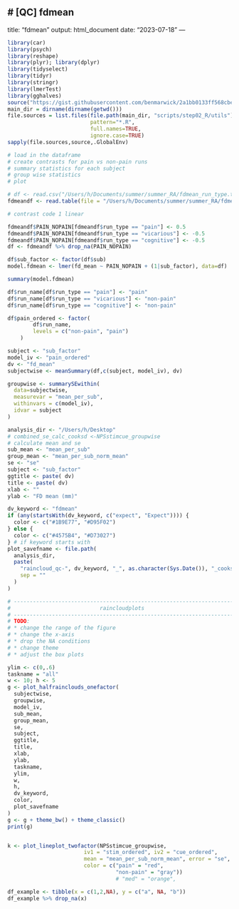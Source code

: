 
# [QC] fdmean {#ch98_QCfdmean}
---
title: "fdmean"
output: html_document
date: "2023-07-18"
---

```r
library(car)
library(psych)
library(reshape)
library(plyr); library(dplyr)
library(tidyselect)
library(tidyr)
library(stringr)
library(lmerTest)
library(gghalves)
source("https://gist.githubusercontent.com/benmarwick/2a1bb0133ff568cbe28d/raw/fb53bd97121f7f9ce947837ef1a4c65a73bffb3f/geom_flat_violin.R")
main_dir = dirname(dirname(getwd()))
file.sources = list.files(file.path(main_dir, "scripts/step02_R/utils"),
                          pattern="*.R", 
                          full.names=TRUE, 
                          ignore.case=TRUE)
sapply(file.sources,source,.GlobalEnv)
```


```r
# load in the dataframe
# create contrasts for pain vs non-pain runs
# summary statistics for each subject
# group wise statistics
# plot
```


```r
# df <- read.csv("/Users/h/Documents/summer/summer_RA/fdmean_run_type.tsv")
fdmeandf <- read.table(file = "/Users/h/Documents/summer/summer_RA/fdmean_run_type.tsv", sep = '\t', header = TRUE)

```

```r
# contrast code 1 linear

fdmeandf$PAIN_NOPAIN[fdmeandf$run_type == "pain"] <- 0.5
fdmeandf$PAIN_NOPAIN[fdmeandf$run_type == "vicarious"] <- -0.5
fdmeandf$PAIN_NOPAIN[fdmeandf$run_type == "cognitive"] <- -0.5
df <- fdmeandf %>% drop_na(PAIN_NOPAIN)
```

```r
df$sub_factor <- factor(df$sub)
model.fdmean <- lmer(fd_mean ~ PAIN_NOPAIN + (1|sub_factor), data=df)
```

```r
summary(model.fdmean)
```

```r
df$run_name[df$run_type == "pain"] <- "pain"
df$run_name[df$run_type == "vicarious"] <- "non-pain"
df$run_name[df$run_type == "cognitive"] <- "non-pain"

df$pain_ordered <- factor(
        df$run_name,
        levels = c("non-pain", "pain")
    )

subject <- "sub_factor"
model_iv <- "pain_ordered"
dv <- "fd_mean"
subjectwise <- meanSummary(df,c(subject, model_iv), dv)

groupwise <- summarySEwithin(
  data=subjectwise,
  measurevar = "mean_per_sub",
  withinvars = c(model_iv),
  idvar = subject
)
```

```r
analysis_dir <- "/Users/h/Desktop"
# combined_se_calc_cooksd <-NPSstimcue_groupwise
# calculate mean and se
sub_mean <- "mean_per_sub"
group_mean <- "mean_per_sub_norm_mean"
se <- "se"
subject <- "sub_factor"
ggtitle <- paste( dv)
title <- paste( dv)
xlab <- ""
ylab <- "FD mean (mm)"

dv_keyword <- "fdmean"
if (any(startsWith(dv_keyword, c("expect", "Expect")))) {
  color <- c("#1B9E77", "#D95F02")
} else {
  color <- c("#4575B4", "#D73027")
} # if keyword starts with
plot_savefname <- file.path(
  analysis_dir,
  paste(
    "raincloud_qc-", dv_keyword, "_", as.character(Sys.Date()), "_cooksd.png",
    sep = ""
  )
)

# ----------------------------------------------------------------------
#                            raincloudplots
# ----------------------------------------------------------------------
# TODO: 
# * change the range of the figure
# * change the x-axis
# * drop the NA conditions
# * change theme
# * adjust the box plots

ylim <- c(0,.6)
taskname = "all"
w <- 10; h <- 5
g <- plot_halfrainclouds_onefactor(
  subjectwise,
  groupwise,
  model_iv,
  sub_mean,
  group_mean,
  se,
  subject,
  ggtitle,
  title,
  xlab,
  ylab,
  taskname,
  ylim,
  w,
  h,
  dv_keyword,
  color,
  plot_savefname
)
g <- g + theme_bw() + theme_classic()
print(g)


k <- plot_lineplot_twofactor(NPSstimcue_groupwise,
                        iv1 = "stim_ordered", iv2 = "cue_ordered",
                        mean = "mean_per_sub_norm_mean", error = "se",
                        color = c("pain" = "red",
                                  "non-pain" = "gray"))
                                  # "med" = "orange",

```

```r
df_example <- tibble(x = c(1,2,NA), y = c("a", NA, "b"))
df_example %>% drop_na(x)
```


